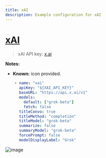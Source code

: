 ```yaml
---
title: xAI
description: Example configuration for xAI
---
```


# [xAI](https://console.x.ai/)

> xAI API key: [x.ai](https://console.x.ai/)

**Notes:**

- **Known:** icon provided.

```yaml filename="librechat.yaml"
    - name: "xai"
      apiKey: "${XAI_API_KEY}"
      baseURL: "https://api.x.ai/v1"
      models:
        default: ["grok-beta"]
        fetch: false
      titleConvo: true
      titleMethod: "completion"
      titleModel: "grok-beta"
      summarize: false
      summaryModel: "grok-beta"
      forcePrompt: false
      modelDisplayLabel: "Grok"
```

![image](https://github.com/user-attachments/assets/815173c4-489f-4944-b7bf-5602e4a6e8e8)